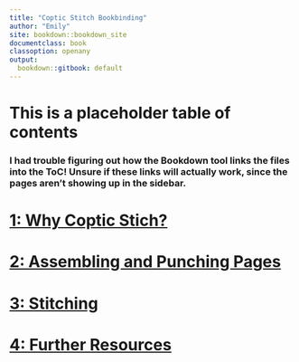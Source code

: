 ```yaml
---
title: "Coptic Stitch Bookbinding"
author: "Emily"
site: bookdown::bookdown_site
documentclass: book
classoption: openany
output:
  bookdown::gitbook: default
---
```

# This is a placeholder table of contents

### I had trouble figuring out how the Bookdown tool links the files into the ToC! Unsure if these links will actually work, since the pages aren't showing up in the sidebar.

# [1: Why Coptic Stich?](01-why-coptic.md)
# [2: Assembling and Punching Pages](02-assemble-pages.md)
# [3: Stitching](03-stitching.md)
# [4: Further Resources](04-resources.md)

